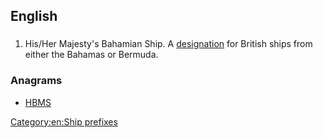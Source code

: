 {{wikipedia|Her Majesty's Ship}}
==English==

==={{initialism-old|en}}===
{{head|en}}
# His/Her Majesty's Bahamian Ship. A [[designation]] for British ships from either the Bahamas or Bermuda.

===Anagrams===
* [[HBMS#English|HBMS]]
[[Category:en:Ship prefixes]]